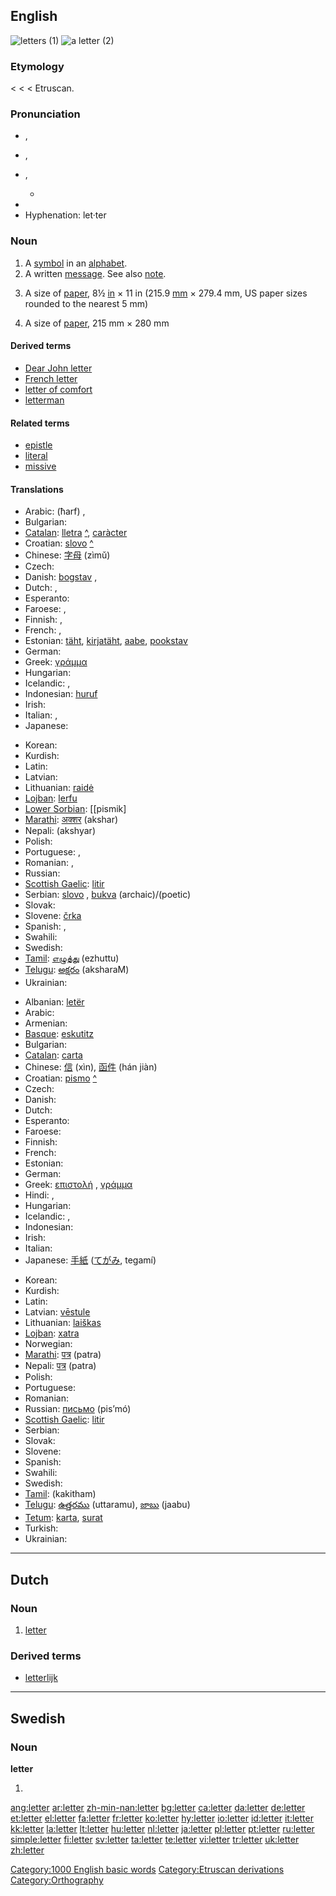 {{wikipedia|letter (disambiguation)}}
==English==
[[Image:Cursive.png|thumb|letters (1)]]
[[Image:LeibnizBrief1.jpg|thumb|a letter (2)]]

{{rank|alone|body|point|346|letter|become|became|second}}

===Etymology===
{{ME.}} < {{OF.}} {{term|lettre}} < {{L.}} {{term|littera|lang=la||letter of the alphabet; epistle}} < Etruscan.

===Pronunciation===
* {{a|RP}} {{IPA|/ˈlɛt.ə/}}, {{SAMPA|/"lEt.@/}}
* {{a|AusE}} {{IPA|/ˈlet.ə/}}, {{SAMPA|/"let.@/}}
* {{a|GenAm}} {{IPA|/ˈlɛt.ɚ/}}, {{SAMPA|/"lEt.@`/}}
**{{audio|en-us-letter.ogg|Audio (US)}}
*{{rhymes|ɛtə(r)}}
*Hyphenation: let·ter

===Noun===
{{en-noun}}
{{wikipedia}}

# A [[symbol]] in an [[alphabet]].
# A written [[message]]. See also [[note]].
# {{US|uncountable}} A size of [[paper]], 8½ [[inch|in]] × 11 in (215.9 [[millimetre|mm]] × 279.4 mm, US paper sizes rounded to the nearest 5 mm)
# {{Canada|uncountable}} A size of [[paper]], 215 mm × 280 mm

====Derived terms====
*[[Dear John letter]]
*[[French letter]]
*[[letter of comfort]]
*[[letterman]]

====Related terms====
*[[epistle]]
*[[literal]]
*[[missive]]

====Translations====
{{trans-top|letter of the alphabet}}
*Arabic: {{ARchar|[[حرف|حَرْف]]}} (ħarf) {{m}}, {{ARchar|[[حروف|حُرُوف]]}} {{IPAchar|(ħurúːf)}} {{p}}
* Bulgarian: {{t+|bg|буква|f|tr=búkva|sc=Cyrl}}
*[[Catalan]]: [[lletra]] {{f}} [[:ca:lletra|^]], [[caràcter]]
*Croatian: [[slovo#Croatian|slovo]] {{n}} [[:hr:slovo|^]]
*Chinese: [[字母]] (zìmǔ)
* Czech: {{t+|cs|písmeno|n}}
*Danish: [[bogstav]] {{n}}, {{c}}
* Dutch: {{t+|nl|letter|f}}, {{t|nl|karakter|n}}
*Esperanto: {{t-|eo|litero|xs=Esperanto}}
* Faroese: {{t+|fo|bókstavur|m|xs=Faroese}}, {{t-|fo|stavur|m|xs=Faroese}}
* Finnish: {{t+|fi|kirjain}}, {{t+|fi|aakkonen}}
*French: {{t+|fr|lettre|f}}, {{t+|fr|caractère|m}}
*Estonian: [[täht]], [[kirjatäht]], [[aabe]], [[pookstav]]
*German: {{t+|de|Buchstabe|m}}
*Greek: [[γράμμα]] {{IPAchar|[ˈɣrama]}} {{n}}
* Hungarian: {{t+|hu|betű}}
* Icelandic: {{t+|is|bókstafur|m}}, {{t+|is|stafur|m}}
*Indonesian: [[huruf]]
* Irish: {{t-|ga|litir|f|xs=Irish}}
*Italian: {{t+|it|lettera|f}}, {{t+|it|carattere|m}}
*Japanese: {{t+|ja|文字|tr=móji|sc=Jpan}}
{{trans-mid}}
*Korean: {{t+|ko|문자|tr=munja|sc=Hang}}
*Kurdish: {{KUchar|[[پیت]]}}
*Latin: {{t+|la|littera}}
* Latvian: {{t-|lv|burts|m|xs=Latvian}}
*Lithuanian: [[raidė]] {{f}}
*[[Lojban]]: [[lerfu]]
*[[Lower Sorbian]]: [[pismik] {{m}}
*[[Marathi]]: [[अक्शर]] (akshar)
*Nepali: (akshyar)
*Polish: {{t|pl|litera|f}}
*Portuguese: {{t+|pt|letra|f}}, {{t|pt|caractér|m}}
* Romanian: {{t|ro|literă|f}}, {{t|ro|caracter|n}}
* Russian: {{t+|ru|буква|f|tr=búkva|sc=Cyrl}}
*[[Scottish Gaelic]]: [[litir]] {{f}}
*Serbian: [[slovo]] {{n}}, [[bukva]] {{f}} (archaic)/(poetic)
* Slovak: {{t-|sk|písmeno|n}}
*Slovene: [[črka]] {{f}}
*Spanish: {{t+|es|letra|f}}, {{t+|es|carácter|m}}
* Swahili: {{t|sw|herufi|xs=Swahili}}
* Swedish: {{t+|sv|bokstav}}
*[[Tamil]]: [[எழுத்து]] (ezhuttu)
*[[Telugu]]: [[అక్షరం]] (aksharaM)
* Ukrainian: {{t-|uk|буква|f|tr=búkva|sc=Cyrl|xs=Ukrainian}}
{{trans-bottom}}

{{trans-top|written message}}
*Albanian: [[letër]]
*Arabic: {{ARchar|[[رسالة|رِسَالَة]]}} {{IPAchar|(risáːla)}} {{f}}
* Armenian: {{t-|hy|նամակ|sc=Hayeren|xs=Armenian}}
*[[Basque]]: [[eskutitz]]
* Bulgarian: {{t+|bg|писмо|n|tr=pismó|sc=Cyrl}}
*[[Catalan]]: [[carta]] {{f}}
*Chinese: [[信]] (xìn), [[函件]] (hán jiàn)
*Croatian: [[pismo#Croatian|pismo]] {{n}} [[:hr:pismo|^]]
* Czech: {{t+|cs|dopis|m}}
* Danish: {{t+|da|brev|n}}
* Dutch: {{t+|nl|brief|m}}
*Esperanto: {{t-|eo|letero|xs=Esperanto}}
* Faroese: {{t-|fo|bræv|n|xs=Faroese}}
* Finnish: {{t+|fi|kirje}}
*French: {{t+|fr|lettre|f}}
* Estonian: {{t-|et|kiri}}
*German: {{t+|de|Brief|m}}
*Greek: [[επιστολή]] {{IPAchar|[e̞ˌpisto̞ˈli]}} {{f}}, [[γράμμα]] {{IPAchar|[ˈɣrama]}} {{n}}
* Hindi: {{t|hi|पत्र|m|sc=Deva|xs=Hindi}}, {{t|hi|चिट्टी|f|sc=Deva|xs=Hindi}}
* Hungarian: {{t+|hu|levél}}
* Icelandic: {{t+|is|bréf|n}}, {{t|is|sendibréf|n}}
* Indonesian: {{t+|id|surat|xs=Indonesian}}
* Irish: {{t-|ga|litir|f|xs=Irish}}
* Italian: {{t+|it|lettera|f}}
*Japanese: [[手紙]] ([[てがみ]], tegamí)
{{trans-mid}}
*Korean: {{t-|ko|편지|tr=pyeonji|sc=Hang}}
*Kurdish: {{KUchar|[[نامه‌]]}}
* Latin: {{t-|la|epistula|f}}
*Latvian: [[vēstule]] {{f}}
*Lithuanian: [[laiškas]] {{m}}
*[[Lojban]]: [[xatra]]
* Norwegian: {{t-|no|brev}}
*[[Marathi]]: [[पत्र]] (patra)
*Nepali: [[पत्र]] (patra)
* Polish: {{t+|pl|list|m}}
* Portuguese: {{t+|pt|carta|f}}
* Romanian: {{t|ro|scrisoare|f}}
*Russian: [[письмо]] (pis’mó) {{n}}
*[[Scottish Gaelic]]: [[litir]] {{f}}
* Serbian: {{t+|sr|писмо|n|tr=pismo|sc=Cyrl}}
* Slovak: {{t-|sk|list|m}}
* Slovene: {{t+|sl|pismo|n}}
*Spanish: {{t+|es|carta|f}}
* Swahili: {{t|sw|barua|xs=Swahili}}
* Swedish: {{t+|sv|brev}}
*[[Tamil]]: {{t|ta|கடுதாசி|xs=Tamil}} (kakitham)
*[[Telugu]]: [[ఉత్తరము]] (uttaramu), [[జాబు]] (jaabu)
*[[Tetum]]: [[karta]], [[surat]]
* Turkish: {{t|tr|mektup}}
* Ukrainian: {{t-|uk|лист|m|tr=list|sc=Cyrl|xs=Ukrainian}}
{{trans-bottom}}

[[Category:1000 English basic words]]
[[Category:Etruscan derivations]]
[[Category:Orthography]]

----

==Dutch==
{{wikipedia|lang=nl}}

===Noun===
{{nl-noun|g=f|pl1=letteren|pl2=letters|dim=lettertje}}

# [[letter#English|letter]]

===Derived terms===
* [[letterlijk]]

----

==Swedish==

===Noun===
'''letter'''

# {{sv-noun-form-indef-pl|lett}}

[[ang:letter]]
[[ar:letter]]
[[zh-min-nan:letter]]
[[bg:letter]]
[[ca:letter]]
[[da:letter]]
[[de:letter]]
[[et:letter]]
[[el:letter]]
[[fa:letter]]
[[fr:letter]]
[[ko:letter]]
[[hy:letter]]
[[io:letter]]
[[id:letter]]
[[it:letter]]
[[kk:letter]]
[[la:letter]]
[[lt:letter]]
[[hu:letter]]
[[nl:letter]]
[[ja:letter]]
[[pl:letter]]
[[pt:letter]]
[[ru:letter]]
[[simple:letter]]
[[fi:letter]]
[[sv:letter]]
[[ta:letter]]
[[te:letter]]
[[vi:letter]]
[[tr:letter]]
[[uk:letter]]
[[zh:letter]]